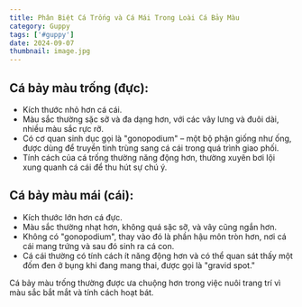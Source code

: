 ---
title: Phân Biệt Cá Trống và Cá Mái Trong Loài Cá Bảy Màu
category: Guppy
tags: ['#guppy']
date: 2024-09-07
thumbnail: image.jpg
---

## Cá bảy màu trống (đực):

- Kích thước nhỏ hơn cá cái.
- Màu sắc thường sặc sỡ và đa dạng hơn, với các vây lưng và đuôi dài, nhiều màu sắc rực rỡ.
- Có cơ quan sinh dục gọi là "gonopodium" – một bộ phận giống như ống, được dùng để truyền tinh trùng sang cá cái trong quá trình giao phối.
- Tính cách của cá trống thường năng động hơn, thường xuyên bơi lội xung quanh cá cái để thu hút 
sự chú ý.

## Cá bảy màu mái (cái):

- Kích thước lớn hơn cá đực.
- Màu sắc thường nhạt hơn, không quá sặc sỡ, và vây cũng ngắn hơn.
- Không có "gonopodium", thay vào đó là phần hậu môn tròn hơn, nơi cá cái mang trứng và sau đó sinh ra cá con.
- Cá cái thường có tính cách ít năng động hơn và có thể quan sát thấy một đốm đen ở bụng khi đang 
mang thai, được gọi là "gravid spot."

Cá bảy màu trống thường được ưa chuộng hơn trong việc nuôi trang trí vì màu sắc bắt mắt và tính 
cách hoạt bát.
